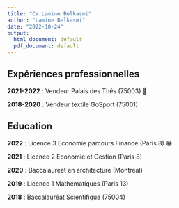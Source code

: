 ```yaml
---
title: "CV Lamine Belkasmi"
author: "Lamine Belkasmi"
date: "2022-10-24"
output:
  html_document: default
  pdf_document: default
---
```


## Expériences professionnelles

**2021-2022** : Vendeur Palais des Thés (75003) 🥺

**2018-2020** : Vendeur textile GoSport (75001)

## Education

**2022** : Licence 3 Economie parcours Finance (Paris 8) 😁

**2021** : Licence 2 Economie et Gestion (Paris 8)

**2020** : Baccalauréat en architecture (Montréal)

**2019** : Licence 1 Mathématiques (Paris 13)

**2018** : Baccalauréat Scientifique (75004)
